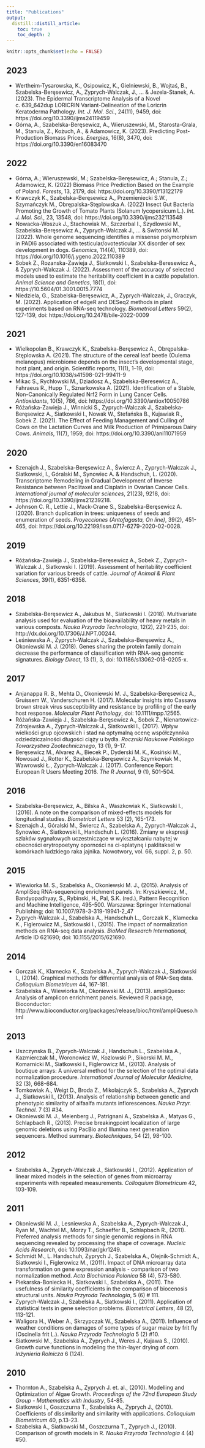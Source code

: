 ```yaml
---
title: "Publications"
output:
  distill::distill_article:
    toc: true
    toc_depth: 2
---
```


```r
knitr::opts_chunk$set(echo = FALSE)
```

## 2023

+ Wertheim-Tysarowska, K., Osipowicz, K., Gielniewski, B., Wojtaś, B., Szabelska-Beręsewicz, A., Zyprych-Walczak, J., ... & Jezela-Stanek, A. (2023). The Epidermal Transcriptome Analysis of a Novel c. 639_642dup LORICRIN Variant-Delineation of the Loricrin Keratoderma Pathology. *Int. J. Mol. Sci.*, 24(11), 9459, doi: https://doi.org/10.3390/ijms24119459
+ Górna, A., Szabelska-Beręsewicz, A., Wieruszewski, M., Starosta-Grala, M., Stanula, Z., Kożuch, A., & Adamowicz, K. (2023). Predicting Post-Production Biomass Prices. *Energies*, 16(8), 3470, doi: https://doi.org/10.3390/en16083470

## 2022

+ Górna, A.; Wieruszewski, M.; Szabelska-Beręsewicz, A.; Stanula, Z.; Adamowicz, K. (2022) Biomass Price Prediction Based on the Example of Poland. *Forests*, 13, 2179, doi: https://doi.org/10.3390/f13122179
+ Krawczyk K., Szabelska-Beręsewicz A., Przemieniecki S.W., Szymańczyk M., Obrępalska-Stęplowska A. (2022) Insect Gut Bacteria Promoting the Growth of Tomato Plants (Solanum lycopersicum L.). *Int. J. Mol. Sci.*, 23, 13548, doi: https://doi.org/10.3390/ijms232113548
+ Nowacka-Woszuk J., Stachowiak M., Szczerbal I., Szydlowski M., Szabelska-Beręsewicz A., Zyprych-Walczak J., ... & Switonski M. (2022). Whole genome sequencing identifies a missense polymorphism in PADI6 associated with testicular/ovotesticular XX disorder of sex development in dogs. *Genomics*, 114(4), 110389, doi: https://doi.org/10.1016/j.ygeno.2022.110389
+ Sobek Z., Rozanska-Zawieja J., Siatkowski I., Szabelska-Beresewicz A., & Zyprych-Walczak J. (2022). Assessment of the accuracy of selected models used to estimate the heritability coefficient in a cattle population. *Animal Science and Genetics*, 18(1), doi: https://10.5604/01.3001.0015.7774
+ Niedziela, G., Szabelska-Beręsewicz, A., Zyprych-Walczak, J., Graczyk, M. (2022). Application of edgeR and DESeq2 methods in plant experiments based on RNA-seq technology. *Biometrical Letters* 59(2), 127-139, doi: https://doi.org/10.2478/bile-2022-0009

## 2021

+ Wielkopolan B., Krawczyk K., Szabelska-Beręsewicz A., Obrępalska-Stęplowska A. (2021). The structure of the cereal leaf beetle (Oulema melanopus) microbiome depends on the insect’s developmental stage, host plant, and origin. Scientific reports, 11(1), 1--19, doi: https://doi.org/10.1038/s41598-021-99411-9
+ Mikac S., Rychłowski M., Dziadosz A., Szabelska-Beresewicz A., Fahraeus R., Hupp T., Sznarkowska A. (2021). Identification of a Stable, Non-Canonically Regulated Nrf2 Form in Lung Cancer Cells. *Antioxidants*, 10(5), 786, doi: https://doi.org/10.3390/antiox10050786
+ Różańska-Zawieja J., Winnicki S., Zyprych-Walczak J., Szabelska-Beręsewicz A., Siatkowski I., Nowak W., Stefańska B., Kujawiak R., Sobek Z. (2021). The Effect of Feeding Management and Culling of Cows on the Lactation Curves and Milk Production of Primiparous Dairy Cows. *Animals*, 11(7), 1959, doi: https://doi.org/10.3390/ani11071959

## 2020

+ Szenajch J., Szabelska-Beręsewicz A., Świercz A., Zyprych-Walczak J., Siatkowski, I., Góralski M., Synowiec A. & Handschuh, L. (2020). Transcriptome Remodeling in Gradual Development of Inverse Resistance between Paclitaxel and Cisplatin in Ovarian Cancer Cells. *International journal of molecular sciences*, 21(23), 9218, doi: https://doi.org/10.3390/ijms21239218.
+ Johnson C. R., Lettie J., Mack-Crane S., Szabelska-Beręsewicz A. (2020). Branch duplication in trees: uniqueness of seeds and enumeration of seeds. *Proyecciones (Antofagasta, On line)*, 39(2), 451-465, doi: https://doi.org/10.22199/issn.0717-6279-2020-02-0028.

## 2019

+ Różańska-Zawieja J., Szabelska-Beręsewicz A., Sobek Z., Zyprych-Walczak J., Siatkowski I. (2019). Assessment of heritability coefficient variation for various breeds of cattle. *Journal of Animal & Plant Sciences*, 39(1), 6351-6358.

## 2018

+ Szabelska-Beręsewicz A., Jakubus M., Siatkowski I. (2018). Multivariate analysis used for evaluation of the bioavailability of heavy metals in various composts. *Nauka Przyroda Technologia*, 12(2), 221-235, doi: http://dx.doi.org/10.17306/J.NPT.00244.
+ Leśniewska A., Zyprych-Walczak J., Szabelska-Beręsewicz A., Okoniewski M. J. (2018). Genes sharing the protein family domain decrease the performance of classification with RNA-seq genomic signatures. *Biology Direct*, 13 (1), 3, doi: 10.1186/s13062-018-0205-x.

## 2017

+ Anjanappa R. B., Mehta D., Okoniewski M. J., Szabelska-Beręsewicz A., Gruissem W., Vanderschuren H. (2017). Molecular insights into Cassava brown streak virus susceptibility and resistance by profiling of the early host response. *Molecular Plant Pathology*, doi: 10.1111/mpp.12565.
+ Różańska-Zawieja J., Szabelska-Beręsewicz A., Sobek Z., Nienartowicz-Zdrojewska A., Zyprych-Walczak J., Siatkowski I., (2017). Wpływ wielkości grup ojcowskich i stad na optymalną ocenę współczynnika odziedziczalności długości ciąży u bydła. *Roczniki Naukowe Polskiego Towarzystwa Zootechnicznego*, 13 (1), 9-17.
+ Beręsewicz M., Alvarez A., Biecek P., Dyderski M. K., Kosiński M., Nowosad J., Rotter K., Szabelska-Beręsewicz A., Szymkowiak M., Wawrowski Ł., Zyprych-Walczak J. (2017). Conference Report: European R Users Meeting 2016. *The R Journal*, 9 (1), 501-504.

## 2016

+ Szabelska-Beręsewicz, A., Bilska A., Waszkowiak K., Siatkowski I., (2016). A note on the comparison of mixed-effects models for longitudinal studies. *Biometrical Letters* 53 (2), 165-173.
+	Szenajch J., Góralski M., Świercz A., Szabelska A., Zyprych-Walczak J., Synowiec A., Siatkowski I., Handschuh L. (2016). Zmiany w ekspresji szlaków sygnałowych uczestniczące w wykształcaniu nabytej w obecności erytropoetyny oporności na ci-splatynę i paklitaksel w komórkach ludzkiego raka jajnika. Nowotwory, vol. 66, suppl. 2, p. 50. 

## 2015

+ Wiewiorka M. S., Szabelska A.,  Okoniewski M. J., (2015). Analysis of AmpliSeq RNA-sequencing enrichment panels. In: Kryszkiewicz, M., Bandyopadhyay, S., Rybinski, H., Pal, S.K. (red.), Pattern Recognition and Machine Intelligence, 495-500. Warszawa: Springer International Publishing; doi: 10.1007/978-3-319-19941-2_47
+ Zyprych-Walczak J., Szabelska A., Handschuh L., Gorczak K., Klamecka K., Figlerowicz M., Siatkowski I., (2015). The impact of normalization methods on RNA-seq data analysis. *BioMed Research International*, Article ID 621690; doi: 10.1155/2015/621690.

## 2014

+ Gorczak K., Klamecka K., Szabelska A., Zyprych-Walczak J., Siatkowski I., (2014). Graphical methods for differential analysis of RNA-Seq data. *Colloquium Biometricum* 44, 167-181.
+ Szabelska A., Wiewiorka M., Okoniewski M. J., (2013). ampliQueso: Analysis of amplicon enrichment panels. Reviewed R package, Bioconductor: http://www.bioconductor.org/packages/release/bioc/html/ampliQueso.html

## 2013

+ Uszczynska B., Zyprych-Walczak J., Handschuh L., Szabelska A., Kazmierczak M., Woronowicz W., Kozlowski P., Sikorski M. M., Komarnicki M., Siatkowski I., Figlerowicz M., (2013). Analysis of boutique arrays: A universal method for the selection of the optimal data normalization procedure. *International Journal of Molecular Medicine*, 32 (3), 668-684.
+ Tomkowiak A., Weigt D., Broda Z., Mikolajczyk S., Szabelska A., Zyprych J., Siatkowski I., (2013). Analysis of relationship between genetic and phenotypic similarity of alfaalfa mutants inflorescences. *Nauka Przyr. Technol.* 7 (3) #34.
+ Okoniewski M. J., Meienberg J., Patrignani A., Szabelska A., Matyas G., Schlapbach R., (2013). Precise breakingpoint localization of large genomic deletions using PacBio and Illumina next generation sequencers.  Method summary. *Biotechniques*, 54 (2), 98-100.

## 2012

+ Szabelska A., Zyprych-Walczak J., Siatkowski I., (2012). Application of linear mixed models in the selection of genes from microarray experiments with repeated measurements.  *Colloquium Biometricum* 42, 103-109.

## 2011

+ Okoniewski M. J., Lesniewska A., Szabelska A., Zyprych-Walczak J., Ryan M., Wachtel M., Morzy T., Schaeffer B., Schlapbach R., (2011). Preferred analysis methods for single genomic regions in RNA sequencing revealed by processing the shape of coverage. *Nucleic Acids Research*, doi: 10.1093/nar/gkr1249.
+ Schmidt M., L. Handschuh,  Zyprych J., Szabelska A., Olejnik-Schmidt A., Siatkowski I., Figlerowicz M., (2011). Impact of DNA microarray data transformation on gene expression analysis - comparison of two normalization method. *Acta Biochimica Polonica* 58 (4), 573-580.
+ Piekarska-Boniecka H., Siatkowski I., Szabelska A., (2011). The usefulness of similarity coefficients in the comparison of biocenosis structural units. *Nauka Przyroda Technologia*, 5 (6) # 111.
+ Zyprych-Walczak J., Szabelska A., Siatkowski I., (2011). Application of statistical tests in gene selection problems. *Biometrical Letters*, 48 (2), 113-121.
+ Waligora H., Weber A., Skrzypczak W., Szabelska A., (2011). Influence of weather conditions on damages of some types of sugar maize by frit fly (Oscinella frit L.). *Nauka Przyroda Technologia* 5 (2) #10.
+ Siatkowski M., Szabelska A., Zyprych J., Weres J., Kujawa S., (2010). Growth curve functions in modeling the thin-layer drying of corn. *Inżynieria Rolnicza* 6 (124).

## 2010

+ Thornton A., Szabelska A., Zyprych J. et. al., (2010). Modelling and Optimization of Algae Growth. *Proceedings of the 72nd European Study Group - Mathematics with Industry*, 54-85.
+ Siatkowski I., Goszczurna T., Szabelska A., Zyprych J., (2010). Coefficients of dissimilarity and similarity with applications. *Colloquium Biometricum* 40, p.13-23.
+ Szabelska A., Siatkowski M., Goszczurna T., Zyprych J., (2010). Comparison of growth models in R. *Nauka Przyroda Technologia* 4 (4) #50.